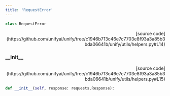 ```yaml
---
title: 'RequestError'
---
```


```python
class RequestError
```

<p align="right">[source code](https://github.com/unifyai/unify/tree/c1946b713c46e7c7703e8f93a3a85b3bda06641b/unify/utils/helpers.py#L14)</p>



### \_\_init\_\_

<p align="right">[source code](https://github.com/unifyai/unify/tree/c1946b713c46e7c7703e8f93a3a85b3bda06641b/unify/utils/helpers.py#L15)</p>

```python
def __init__(self, response: requests.Response):
```

